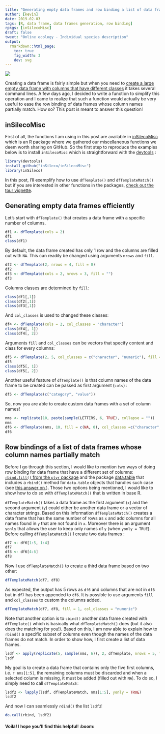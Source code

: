 ```yaml
---
title: "Generating empty data frames and row binding a list of data frames whose column names partially match"
author: [kevin]
date: 2019-02-03
tags: [R, data frame, data frames generation, row binding]
rpkgs: [inSilecoMisc]
draft: false
tweet: "Online ecology - Individual species description"
output:
  rmarkdown::html_page:
    toc: true
    fig_width: 3
    dev: svg
---
```



![](https://img.shields.io/badge/inSileco-UnderReview-ffdd55.svg)


Creating a data frame is fairly simple but when you need to [create a large empty data frame with columns that have different classes](https://stackoverflow.com/questions/10689055/create-an-empty-data-frame) it takes several command lines. A few days ago, I decided to write a function to simplify this operation and I came to realize that such a function would actually be very useful to ease the row binding of data frames whose column names partially match. How so? This post is meant to answer this question!


## inSilecoMisc

First of all, the functions I am using in this post are available in  [inSilecoMisc](http://insileco.github.io/inSilecoMisc/) which is an R package where we gathered our miscellaneous functions we deem worth sharing on GitHub. So the first step to reproduce the examples below is to install `inSilecoMisc` which is straightforward with the [devtools](https://cran.r-project.org/web/packages/devtools/index.html package) :

```r
library(devtools)
install_github("inSileco/inSilecoMisc")
library(inSileco)
```

In this post, I'll exemplify how to use `dfTemplate()` and `dfTemplateMatch()` but if you are interested in other functions in the packages, [check out the tour vignette](http://insileco.github.io/inSilecoMisc/articles/overview.html).



## Generating empty data frames efficiently

Let's start with `dfTemplate()` that creates a data frame with a specific number of columns.

```r
df1 <- dfTemplate(cols = 2)
df1
class(df1)
```

By default, the data frame created has only 1 row and the columns are filled out with `NA`. This can readily be changed using arguments `nrows` and `fill`.


```r
df2 <- dfTemplate(2, nrows = 4, fill = 0)
df2
df3 <- dfTemplate(cols = 2, nrows = 3, fill = "")
df3
```

Columns classes are determined by `fill`:

```r
class(df1[,1])
class(df2[,1])
class(df3[,1])
```

And `col_classes` is used to changed these classes:

```r
df4 <- dfTemplate(cols = 2, col_classes = "character")
class(df4[, 1])
class(df4[, 2])
```

Arguments `fill` and `col_classes` can be vectors that specify content and class
for every columns:

```r
df5 <- dfTemplate(2, 5, col_classes = c("character", "numeric"), fill = c("", 5))
df5
class(df5[, 1])
class(df5[, 2])
```

Another useful feature of `dfTemplate()` is that column names of the data frame to be created can be passed as first argument (`cols`) :

```r
df5 <- dfTemplate(c("category", "value"))
```

So, now you are able to create custom data frames with a set of column names!

```r
nms <- replicate(10, paste(sample(LETTERS, 6, TRUE), collapse = ""))
nms
df6 <- dfTemplate(nms, 10, fill = c(NA, 0), col_classes =c("character", "numeric"))
df6
```



## Row bindings of a list of data frames whose column names partially match

Before I go through this section, I would like to mention two ways of doing row binding for data frame that have a different set of columns: [`rbind.fill()` from the `plyr` package](https://www.rdocumentation.org/packages/plyr/versions/1.8.4/topics/rbind.fill) and the package [data.table](https://cran.r-project.org/web/packages/data.table/index.html) that includes a `rbind()` method for `data.table` objects that handles such case (see [this answer on <i class="fa fa-stack-overflow" aria-hidden="true"></i>](https://stackoverflow.com/questions/18003717/efficient-way-to-rbind-data-frames-with-different-columns)). Those two options being mentioned, I would like to show how to do so with `dfTemplateMatch()` that is written in base R.

`dfTemplateMatch()` takes a data frame as the first argument (`x`) and the second argument (`y`) could either be another data frame or a vector of character strings. Based on this information  `dfTemplateMatch()` creates a data frame that has the same number of rows as `x` and
add columns for all names found in `y` that are not found in `x`. Moreover there is an argument `yonly` that allows the user to keep only names of `y` (when `yonly = TRUE`). Before calling `dfTemplateMatch()` I create two data frames :


```r
df7 <- df6[1:5, 1:4]
df7
df8 <- df6[4:6]
df8
```

Now I use `dfTemplateMatch()` to create a third data frame based on two other:

```r
dfTemplateMatch(df7, df8)
```

As expected, the output has 5 rows as `df6` and columns that are not in `df6` but in `df7` has been appended to `df6`. It is possible to use arguments `fill` and `col_classes` to custom the columns added.


```r
dfTemplateMatch(df7, df8, fill = 1, col_classes = "numeric")
```

Note that another option is to `cbind()` another data frame created with `dfTemplate()` which is basically what `dfTemplateMatch()` does (but it also does the matching for you!). Based on this, I am now able to explain how to `rbind()` a specific subset of columns even though the names of the data frames do not match. In order to show how, I first create a list of data frames.


```r
lsdf <- apply(replicate(5, sample(nms, 6)), 2, dfTemplate, nrows = 5, fill = 1)
lsdf
```

My goal is to create a data frame that contains only the five first
columns, i.e. `r nms[1:5]`, the remaining columns must be discarded and
when a selected column is missing, it must be added (filled out with `NA`).
To do so, I simply need to call `dfTemplateMatch`:


```r
lsdf2 <- lapply(lsdf, dfTemplateMatch, nms[1:5], yonly = TRUE)
lsdf2
```

And now I can seamlessly `rdind()` the list `lsdf2`!

```r
do.call(rbind, lsdf2)
```

#### Voilà! I hope you'll find this helpful! :boom:
